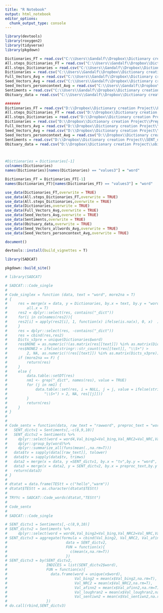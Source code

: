 ```yaml
---
title: "R Notebook"
output: html_notebook
editor_options: 
  chunk_output_type: console
---
```


```r
library(devtools)
library(roxygen2)
library(tidyverse)
library(pkgdown)
```

```r
Dictionaries_FT = read.csv("C:\\Users\\Gandalf\\Dropbox\\Dictionary creation Project\\FULL dictionaries ft shortened 060220.csv", stringsAsFactors = F)##not updated on 062921 like others
All.steps_Dictionaries_FT = read.csv("C:\\Users\\Gandalf\\Dropbox\\Dictionary creation Project\\Pre dictionaries ft shortened 060220.csv", stringsAsFactors = F)##not updated on 062921 like others
All.steps_Dictionaries = read.csv("C:\\Users\\Gandalf\\Dropbox\\Dictionary creation Project\\Large Dictionaries 120321.csv", stringsAsFactors = F) 
Dictionaries = read.csv("C:\\Users\\Gandalf\\Dropbox\\Dictionary creation Project\\Preprocessed Only Dictionaries 120321.csv", stringsAsFactors = F) 
Full_Vectors_Avg = read.csv("C:\\Users\\Gandalf\\Dropbox\\Dictionary creation Project\\Full_Vectors AVG.csv", stringsAsFactors = F) ##not updated on 062921 like others
Seed_Vectors_Avg = read.csv("C:\\Users\\Gandalf\\Dropbox\\Dictionary creation Project\\Seed vectors Average 080221.csv", stringsAsFactors = F)
Seed_Vectors_personcontext_Avg = read.csv("C:\\Users\\Gandalf\\Dropbox\\Dictionary creation Project\\Seed vectors person context Average 080221.csv", stringsAsFactors = F)
Sentiments = read.csv("C:\\Users\\Gandalf\\Dropbox\\Dictionary creation Project\\SENT_dict.csv")
Obituary_data = read.csv("C:\\Users\\Gandalf\\Dropbox\\Dictionary creation Project\\obituaries_p.csv")

#######
Dictionaries_FT = read.csv("D:\\Dropbox\\Dictionary creation Project\\FULL dictionaries ft shortened 060220.csv", stringsAsFactors = F)##not updated on 062921 like others
All.steps_Dictionaries_FT = read.csv("D:\\Dropbox\\Dictionary creation Project\\Pre dictionaries ft shortened 060220.csv", stringsAsFactors = F)##not updated on 062921 like others
All.steps_Dictionaries = read.csv("D:\\Dropbox\\Dictionary creation Project\\Large Dictionaries 120321.csv", stringsAsFactors = F) 
Dictionaries = read.csv("D:\\Dropbox\\Dictionary creation Project\\Preprocessed Only Dictionaries 120321.csv", stringsAsFactors = F) 
Full_Vectors_Avg = read.csv("D:\\Dropbox\\Dictionary creation Project\\Full_Vectors AVG.csv", stringsAsFactors = F) ##not updated on 062921 like others
Seed_Vectors_Avg = read.csv("D:\\Dropbox\\Dictionary creation Project\\Seed vectors Average 080221.csv", stringsAsFactors = F)
Seed_Vectors_personcontext_Avg = read.csv("D:\\Dropbox\\Dictionary creation Project\\Seed vectors person context Average 080221.csv", stringsAsFactors = F)
Sentiments = read.csv("D:\\Dropbox\\Dictionary creation Project\\SENT_dict.csv")
Obituary_data = read.csv("D:\\Dropbox\\Dictionary creation Project\\obituaries_p.csv")



#Dictionaries = Dictionaries[-1]
colnames(Dictionaries)
names(Dictionaries)[names(Dictionaries) == "values3"] = "word"

Dictionaries_FT = Dictionaries_FT[-1]
names(Dictionaries_FT)[names(Dictionaries_FT) == "values3"] = "word"

use_data(Dictionaries_FT,overwrite = TRUE)
use_data(All.steps_Dictionaries_FT,overwrite = TRUE)
use_data(All.steps_Dictionaries,overwrite = TRUE)
use_data(Dictionaries,overwrite = TRUE)
use_data(Full_Vectors_Avg,overwrite = TRUE)
use_data(Seed_Vectors_Avg,overwrite = TRUE)
use_data(Sentiments,overwrite = TRUE)
use_data(Obituary_data,overwrite = TRUE)
use_data(Seed_Vectors_allwords_Avg,overwrite = TRUE)
use_data(Seed_Vectors_personcontext_Avg,overwrite = TRUE)
```

```r
document()
```



```r
devtools::install(build_vignettes = T)
```

```r
library(SADCAT)
```

```r
pkgdown::build_site()
```

```r
# library(SADCAT)

# SADCAT:::Code_single
# 
# Code_singlex = function (data, text = "word", more2na = T) 
# {
#     res = merge(x = data, y = Dictionaries, by.x = text, by.y = "word", 
#         all.x = T)
#     res2 = dplyr::select(res, contains("_dict"))
#     for(i in colnames(res2)){
#     res2[i] = apply(res2[i], 1, function(x) ifelse(is.na(x), 0, x)  )
#     }
#     res = dplyr::select(res, -contains("_dict"))
#     res = cbind(res,res2)
#     Dicts_v3pre = unique(Dictionaries$word)
#     res$NONE = as.numeric(!(as.matrix(res[[text]]) %in% as.matrix(Dicts_v3pre)))
#     res$NONE2 = ifelse(stringr::str_count(res[[text]], "\\S+") > 
#         2, NA, as.numeric(!(res[[text]]) %in% as.matrix(Dicts_v3pre)))
#     if (more2na == F) {
#         return(res)
#     }
#     else {
#         data.table::setDT(res)
#         nm1 <- grep("_dict", names(res), value = TRUE)
#         for (j in nm1) {
#             data.table::set(res, i = NULL, j = j, value = ifelse(stringr::str_count(res[[text]], 
#                 "\\S+") > 2, NA, res[[j]]))
#         }
#         return(res)
#     }
# }
# 
# 
# Code_sentx = function(data, raw_text = "rawword", preproc_text = "word"){
#   SENT_dictv1 = Sentiments[,-c(8,9,10)]
#   SENT_dictv2 = Sentiments %>%
#     dplyr::select(word = word4,Val_bing2=Val_bing,Val_NRC2=Val_NRC,Val_afinn2=Val_afinn,Val_loughran2 =Val_loughran,Val_sentiwn2 =Val_sentiwn)%>%
#     dplyr::group_by(word)%>%
#     dplyr::summarize_all(funs(mean(.,na.rm=T)))
#   data$tv = sapply(data[[raw_text]], tolower)
#   data$tv = sapply(data$tv, trimws)
#   data2 = merge(x = data, y =SENT_dictv1, by.x = "tv",by.y = "word", all.x = TRUE) #Find first if there is a match with original response - different lemmas (next code) might have different sentiment, so this is ideal
#   data3 = merge(x = data2, y = SENT_dictv2, by.x = preproc_text,by.y = "word", all.x = TRUE)
#   return(data3)
# }
# 
# dtatat = data.frame(TEStt = c("hello","warm"))
# dtatat$TEStt = as.character(dtatat$TEStt)
# 
# TRYYc = SADCAT::Code_words(dtatat,"TEStt")
# 
# Code_sentx
# 
# SADCAT:::Code_single
```

```r
# SENT_dictv1 = Sentiments[,-c(8,9,10)]
# SENT_dictv2 = Sentiments %>%
#     dplyr::select(word = word4,Val_bing2=Val_bing,Val_NRC2=Val_NRC,Val_afinn2=Val_afinn,Val_loughran2 =Val_loughran,Val_sentiwn2 =Val_sentiwn)
# SENT_dictv3 = aggregate(formula = cbind(Val_bing2, Val_NRC2, Val_afinn2,Val_loughran2,Val_sentiwn2) ~ word,
#                           data = SENT_dictv2,
#                           FUN = function(x){
#                             c(mean(x,na.rm=T))
#                           })  
# SENT_dictv3 = by(SENT_dictv2,
#                  INDICES = list(SENT_dictv2$word),
#                  FUN = function(x){
#                    data.frame(word = unique(x$word),
#                               Val_bing2 = mean(x$Val_bing2,na.rm=T),
#                               Val_NRC2 = mean(x$Val_NRC2,na.rm=T),
#                               Val_afinn2 = mean(x$Val_afinn2,na.rm=T),
#                               Val_loughran2 = mean(x$Val_loughran2,na.rm=T),
#                               Val_sentiwn2 = mean(x$Val_sentiwn2,na.rm=T))
#                  })
# do.call(rbind,SENT_dictv3)

```


